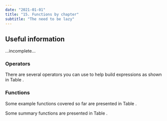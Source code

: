 ```yaml
---
date: "2021-01-01"
title: "15. Functions by chapter"
subtitle: "The need to be lazy"
---
```


## Useful information

...incomplete...

### Operators

There are several operators you can use to help build expressions as shown in Table \ref{tab:operators}.

\begin{table}[htbp]
\begin{small}
\begin{center}
\caption{Logical operators for use in R.}
\label{tab:operators}
\newcolumntype{R}{>{\raggedright\arraybackslash}X}%
\begin{tabularx}{\textwidth}{l X l}
\toprule
Operator & Meaning & Example \\
\midrule
\texttt{\textless{}} & less than & \texttt{x\ \textless{}\ 3} \\
\texttt{\textgreater{}} & greater than & \texttt{x\ \textgreater{}\ 5} \\
\texttt{\textgreater{}=} & greater than or equal to & \texttt{x\ \textgreater{}=\ 24} \\
\texttt{\textless{}=} & less than or equal to & \texttt{x\ \textless{}=\ 19} \\
\texttt{==} & exactly equal to & \texttt{x\ ==\ 666} \\
\texttt{!=} & not equal to & \texttt{x\ !=\ 777} \\
\texttt{\&} & AND; returns TRUE if statements on both sides of the \texttt{\&} are TRUE & \texttt{(x\ \textgreater{}\ 3)\ \&\ (y\ !=\ 5)} \\
\texttt{\textbar{}} & OR; the pipe symbol \texttt{\textbar{}}; TRUE if a statement on either side of the \texttt{\textbar{}} is TRUE & \texttt{(x\ \textless{}\ 10)\ \textbar{}\ (x\ \textgreater{}\ 20)} \\
\bottomrule
\end{tabularx}
\end{center}
\end{small}
\end{table}

\begin{mybox}{}{Question}
The logical AND: If we had said \texttt{subset(dat, site == "Kommetjie" \& site == "Baboon")}, what would have happened? Why? Try it and see...
\end{mybox}

### Functions

Some example functions covered so far are presented in Table \ref{tab:functions}.

\begin{table}[htbp]
\begin{small}
\begin{center}
\caption{Common functions used for daily work in R.}
\label{tab:functions}
\newcolumntype{R}{>{\raggedright\arraybackslash}X}%
\begin{tabularx}{\textwidth}{R  l  R  R }
\toprule
\textbf{Type} & \textbf{Function} & \textbf{What it does} & \textbf{Syntax} \\
\midrule
Checking a dataframe & \texttt{class()} & Gives the class (type of data structure) of the object & \texttt{class(dat)} \\
Numerical calculations & \texttt{mean()}, \texttt{sd()} & Calculations on a numerical R object (variables, vectors, arrays) & \texttt{mean(dat\$var)} \\
Gets working directory & \texttt{getwd()} & Gets current working directory & \texttt{getwd()} \\
Sets working directory & \texttt{setwd()} & Sets working directory to specified path & \texttt{setwd("yourpath")} \\
Getting your data into R & \texttt{read.table()} & Reads file in table format (with specified separator sep) and creates a dataframe from it & \texttt{read.table("filename.csv", header= TRUE, sep = ",")} \\
Getting .csv file into R & \texttt{read.csv()} & Reads in .csv file to a dataframe; as above, but `sep' predefined & \texttt{read.csv("filename.csv", header= TRUE)} \\
List variables & \texttt{ls()}  & Lists objects in memory & \texttt{ls()} \\
Variable names in dataframe & \texttt{names()} & Gives variable names & \texttt{names(dat)} \\
Subsetting a dataframe & \texttt{subset()} & Subset a dataframe & \texttt{subset(dat, Var1 == "Low" | Var2 <= 5)} \\
Cleaning up & \texttt{rm()} & Removes object(s) from the Environment & \texttt{rm(object\_name)}; \texttt{rm(list = ls())} \\
\bottomrule
\end{tabularx}
\end{center}
\end{small}
\end{table}

Some summary functions are presented in Table \ref{tab:summaries}.

\begin{table}[htbp]
\begin{small}
\begin{center}
\caption{Commonly used and useful summary functions.}
\label{tab:summaries}
\newcolumntype{R}{>{\raggedright\arraybackslash}X}%
\begin{tabularx}{\textwidth}{R  R  R  X }
\toprule
\textbf{Type} & \textbf{Function} & \textbf{What it does} & \textbf{Syntax} \\
\midrule
Specifying variable in dataframe & \texttt{\$} & Gives the class (type of data structure) of the object & \texttt{dat\$blade\_length} \\
 & \texttt{str()} & Lists variables in your object by name, their data type (continuous, factor) and an indication of the actual data & \texttt{str(dat)} \\
& \texttt{head()} & Gives first 6 rows of a dataframe, or number of rows (\texttt{n}) specified & \texttt{head(dat, 20)} \\
& \texttt{tail()} & Gives last 6 (or \texttt{n}) rows of a dataframe & \texttt{tail(dat, 10)} \\
& \texttt{names()} & Gives variable names & \texttt{names(dat)} \\
& \texttt{summary()} & Tabulates variables in dataframe and provides summary statistics & \texttt{summary(dat)} \\
<!-- & \texttt{attach()} & Loads dataframe into memory & \texttt{attach(dat)} \\ -->
<!-- & \texttt{detach()} & Removes dataframe from memory & \texttt{detach(dat)} \\ -->
& \texttt{with()} & Specify a dataframe & \texttt{with(dat, mean(blade\_length))} \\
Summary statistics & \texttt{mean()}, \texttt{sd()}, \texttt{range()}, \texttt{var()} & Calculates particular statistic for a variable. Use \texttt{na.rm = TRUE} if your data contain \texttt{NA}s & \emph{e.g.} \texttt{mean(dat\$blade\_length, na.rm = TRUE)} \\
& \texttt{length()} & Number of elements in a variable. Use \texttt{na.omit()} if your data contain \texttt{NA}s & \texttt{length(dat\$blade\_length)}; \texttt{length(na.omit(dat\$blade\_length))} \\
Data manipulation & \texttt{table()} & Frequency table by variables specified & \texttt{table(dat\$site, dat\$blade\_length)} \\
& \texttt{ftable()} & Flat frequency table useful for displaying multidimensional tables & \texttt{ftable(dat\$catvar1, dat\$catvar2, dat\$catvar3)} \\
Saving an object file & \texttt{write.csv()} & Save an object to a .csv file & \texttt{write.csv(sp\_by\_site, file = "Laminaria.csv", row.names = TRUE)} \\
\bottomrule
\end{tabularx}
\end{center}
\end{small}
\end{table}
